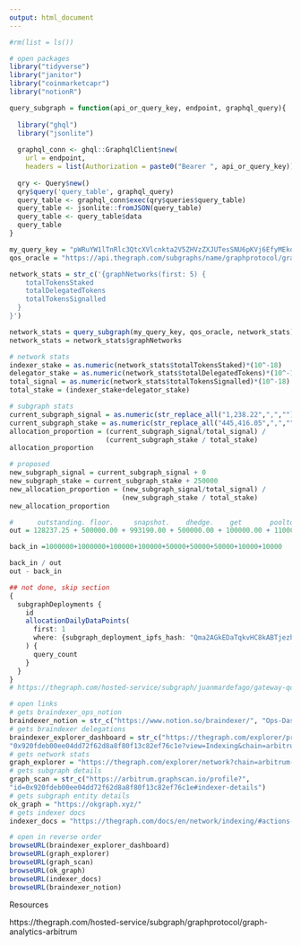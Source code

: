 ```yaml
---
output: html_document
---
```


```r
#rm(list = ls())

# open packages
library("tidyverse")
library("janitor")
library("coinmarketcapr")
library("notionR")

query_subgraph = function(api_or_query_key, endpoint, graphql_query){
  
  library("ghql")
  library("jsonlite")
  
  graphql_conn <- ghql::GraphqlClient$new(
    url = endpoint, 
    headers = list(Authorization = paste0("Bearer ", api_or_query_key)))
  
  qry <- Query$new()
  qry$query('query_table', graphql_query)
  query_table <- graphql_conn$exec(qry$queries$query_table)
  query_table <- jsonlite::fromJSON(query_table)
  query_table <- query_table$data
  query_table
}

my_query_key = "pWRuYW1lTnRlc3QtcXVlcnkta2V5ZHVzZXJUTesSNU6pKVj6EfyMEkqfErYbirRmc2lnbmVyVE3rEjVOqSlY-hH8jBJKnxK2G4q0aGNoYWluX2lkGaSxaGNvbnRyYWN0VEgvWNNRPjhgNmcEBLNcs_LfZ6dQxQnqFbv8C1tHjhKNtXPDWEvMUYUrfuDUJTFT9JxA7ik7EzT15sBfazw6dbYo9kM6PS3AE86idfR8G7nKfnhMRhs"
qos_oracle = "https://api.thegraph.com/subgraphs/name/graphprotocol/graph-analytics-arbitrum"

network_stats = str_c('{graphNetworks(first: 5) {
    totalTokensStaked
    totalDelegatedTokens
    totalTokensSignalled
  }
}')

network_stats = query_subgraph(my_query_key, qos_oracle, network_stats)
network_stats = network_stats$graphNetworks

# network stats
indexer_stake = as.numeric(network_stats$totalTokensStaked)*(10^-18)
delegator_stake = as.numeric(network_stats$totalDelegatedTokens)*(10^-18)
total_signal = as.numeric(network_stats$totalTokensSignalled)*(10^-18)
total_stake = (indexer_stake+delegator_stake)
```

```r
# subgraph stats
current_subgraph_signal = as.numeric(str_replace_all("1,238.22",",",""))
current_subgraph_stake = as.numeric(str_replace_all("445,416.05",",",""))
allocation_proportion = (current_subgraph_signal/total_signal) / 
                        (current_subgraph_stake / total_stake)
allocation_proportion

# proposed
new_subgraph_signal = current_subgraph_signal + 0
new_subgraph_stake = current_subgraph_stake + 250000
new_allocation_proportion = (new_subgraph_signal/total_signal) / 
                            (new_subgraph_stake / total_stake)
new_allocation_proportion
```

```r
#      outstanding. floor.     snapshot.    dhedge.    get       pooltogether.  credit-coop
out = 128237.25 + 500000.00 + 993190.00 + 500000.00 + 100000.00 + 1100000.00 + 973754.00

back_in =1000000+1000000+100000+100000+50000+50000+50000+10000+10000

back_in / out
out - back_in
```


```r
## not done, skip section 
{
  subgraphDeployments {
    id
    allocationDailyDataPoints(
      first: 1
      where: {subgraph_deployment_ipfs_hash: "Qma2AGkEDaTqkvHC8kABTjezh3WXqgPJCAdXGQKBX1srMf", dayStart: "1703030400", query_count_not: "0"}
    ) {
      query_count
    }
  }
}
# https://thegraph.com/hosted-service/subgraph/juanmardefago/gateway-qos-oracle 
```


```r
# open links 
# gets braindexer_ops_notion
braindexer_notion = str_c("https://www.notion.so/braindexer/", "Ops-Dashboard-6f22f4478f8e4649bffc93323a02aa0f#4953ff9c86c04a9285fc98f17e09cd8f")
# gets braindexer delegations 
braindexer_explorer_dashboard = str_c("https://thegraph.com/explorer/profile/",
"0x920fdeb00ee04dd72f62d8a8f80f13c82ef76c1e?view=Indexing&chain=arbitrum-one")
# gets network stats
graph_explorer = "https://thegraph.com/explorer/network?chain=arbitrum-one" 
# gets subgraph details
graph_scan = str_c("https://arbitrum.graphscan.io/profile?",
"id=0x920fdeb00ee04dd72f62d8a8f80f13c82ef76c1e#indexer-details")
# gets subgraph entity details 
ok_graph = "https://okgraph.xyz/"
# gets indexer docs
indexer_docs = "https://thegraph.com/docs/en/network/indexing/#actions-queue-cli"

# open in reverse order 
browseURL(braindexer_explorer_dashboard)
browseURL(graph_explorer)
browseURL(graph_scan)
browseURL(ok_graph)
browseURL(indexer_docs)
browseURL(braindexer_notion)
```

Resources

https://thegraph.com/hosted-service/subgraph/graphprotocol/graph-analytics-arbitrum








